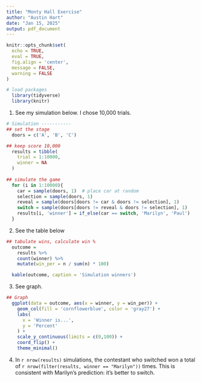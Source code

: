 ```yaml
---
title: "Monty Hall Exercise"
author: "Austin Hart"
date: "Jan 15, 2025"
output: pdf_document
---
```


```r
knitr::opts_chunk$set(
  echo = TRUE,
  eval = TRUE,
  fig.align = 'center',
  message = FALSE,
  warning = FALSE
)

# load packages
  library(tidyverse)
  library(knitr)
```


1. See my simulation below. I chose 10,000 trials.

```r
# Simulation -----------  
## set the stage
  doors = c('A', 'B', 'C')

## keep score 10,000
  results = tibble(
    trial = 1:10000,
    winner = NA
  )
  
## simulate the game  
  for (i in 1:10000){
    car = sample(doors, 1)  # place car at random
    selection = sample(doors, 1)
    reveal = sample(doors[doors != car & doors != selection], 1)  
    switch = sample(doors[doors != reveal & doors != selection], 1)
    results[i, 'winner'] = if_else(car == switch, 'Marilyn', 'Paul')
  }
```

2. See the table below

```r
## tabulate wins, calculate win %
  outcome =
    results %>%
    count(winner) %>%
    mutate(win_per = n / sum(n) * 100)

  kable(outcome, caption = 'Simulation winners') 

```

3. See graph.

```r
## Graph
  ggplot(data = outcome, aes(x = winner, y = win_per)) +
    geom_col(fill = 'cornflowerblue', color = 'gray27') +
    labs(
      x = 'Winner is...',
      y = 'Percent'
    ) +
    scale_y_continuous(limits = c(0,100)) +
    coord_flip() +
    theme_minimal()

```

4. In `r nrow(results)` simulations, the contestant who switched won a total of `r nrow(filter(results, winner == "Marilyn"))` times. This is consistent with Marilyn's prediction: it's better to switch.